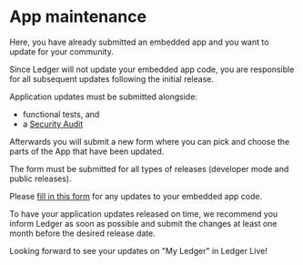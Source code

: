 # App maintenance

Here, you have already submitted an embedded app and you want to update for your community.

Since Ledger will not update your embedded app code, you are responsible for all subsequent updates following the initial release.

Application updates must be submitted alongside:
- functional tests, and
- a  [Security Audit](./requirements/security#security-audit)

Afterwards you will submit a new form where you can pick and choose the parts of the App that have been updated.

The form must be submitted for all types of releases (developer mode and public releases).

Please [fill in this form](./submission-form) for any updates to your embedded app code.

To have your application updates released on time, we recommend you inform Ledger as soon as possible and submit the changes at least one month before the desired release date.

Looking forward to see your updates on "My Ledger" in Ledger Live!

